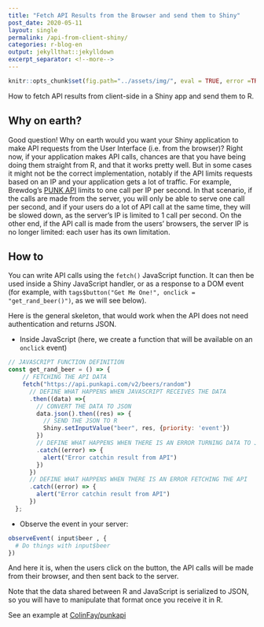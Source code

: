 ```yaml
---
title: "Fetch API Results from the Browser and send them to Shiny"
post_date: 2020-05-11
layout: single
permalink: /api-from-client-shiny/
categories: r-blog-en
output: jekyllthat::jekylldown
excerpt_separator: <!--more-->
---
```


```r
knitr::opts_chunk$set(fig.path="../assets/img/", eval = TRUE, error =TRUE, comment = "")
```

How to fetch API results from client-side in a Shiny app and send them to R. 

## Why on earth?

Good question! 
Why on earth would you want your Shiny application to make API requests from the User Interface (i.e. from the browser)? 
Right now, if your application makes API calls, chances are that you have being doing them straight from R, and that it works pretty well. 
But in some cases it might not be the correct implementation, notably if the API limits requests based on an IP and your application gets a lot of traffic. 
For example, Brewdog's [PUNK API](https://punkapi.com/) limits to one call per IP per second. 
In that scenario, if the calls are made from the server, you will only be able to serve one call per second, and if your users do a lot of API call at the same time, they will be slowed down, as the server's IP is limited to 1 call per second. 
On the other end, if the API call is made from the users' browsers, the server IP is no longer limited: each user has its own limitation. 

## How to

You can write API calls using the `fetch()` JavaScript function. 
It can then be used inside a Shiny JavaScript handler, or as a response to a DOM event (for example, with `tags$button("Get Me One!", onclick = "get_rand_beer()")`, as we will see below). 

Here is the general skeleton, that would work when the API does not need authentication and returns JSON. 

+ Inside JavaScript (here, we create a function  that will be available on an `onclick` event)

``` javascript
// JAVASCRIPT FUNCTION DEFINITION
const get_rand_beer = () => {
    // FETCHING THE API DATA
    fetch("https://api.punkapi.com/v2/beers/random")
      // DEFINE WHAT HAPPENS WHEN JAVASCRIPT RECEIVES THE DATA
      .then((data) =>{
        // CONVERT THE DATA TO JSON
        data.json().then((res) => {
          // SEND THE JSON TO R
          Shiny.setInputValue("beer", res, {priority: 'event'})
        })
        // DEFINE WHAT HAPPENS WHEN THERE IS AN ERROR TURNING DATA TO JSON
        .catch((error) => {
          alert("Error catchin result from API")
        })
      })
      // DEFINE WHAT HAPPENS WHEN THERE IS AN ERROR FETCHING THE API
      .catch((error) => {
        alert("Error catchin result from API")
      })
  };
```

+ Observe the event in your server:

```r
observeEvent( input$beer , {
  # Do things with input$beer
})

```

And here it is, when the users click on the button, the API calls will be made from their browser, and then sent back to the server.

Note that the data shared between R and JavaScript is serialized to JSON, so you will have to manipulate that format once you receive it in R. 

See an example at [ColinFay/punkapi](https://github.com/ColinFay/punkapi)
